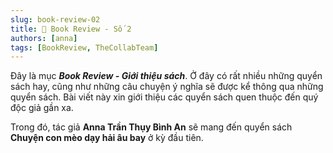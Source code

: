 ```yaml
---
slug: book-review-02
title: 📖 Book Review - Số 2
authors: [anna]
tags: [BookReview, TheCollabTeam]
---
```



Đây là mục **_Book Review - Giới thiệu sách_**.
Ở đây có rất nhiều những quyển sách hay, cũng như những câu chuyện ý nghĩa sẽ được kể thông qua những quyển sách.
Bài viết này xin giới thiệu các quyển sách quen thuộc đến quý độc giả gần xa.

Trong đó, tác giả **Anna Trần Thụy Bình An** sẽ mang đến quyển sách **Chuyện con mèo dạy hải âu bay**
ở kỳ đầu tiên. 

<!-- truncate -->

<Tabs lazy>
  <TabItem value="one" label="Kỳ 1">
    <FirstPost />
  </TabItem>
</Tabs>

<View />